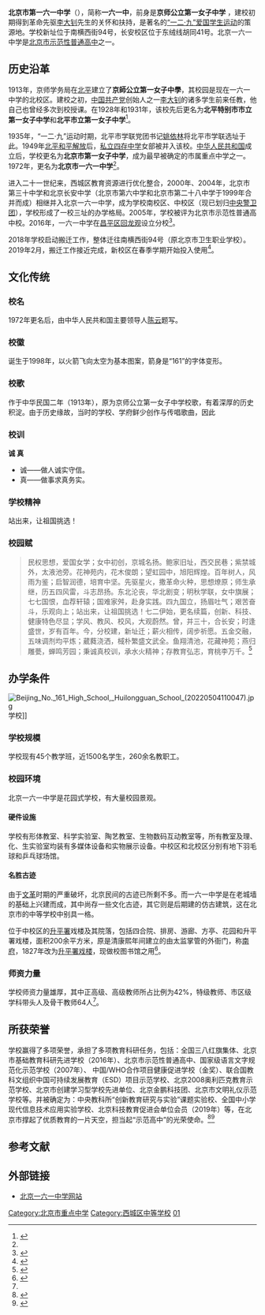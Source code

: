 {{refimprove|time=2013-07-10T09:07:52+00:00}}
{{Infobox School
| name = 北京市第一六一中学
| other_name = Beijing NO.161 High School
| image = Beijing No. 161 High School (20210129162750).jpg
| caption = 位于南横西街的新校区（原北京卫校），校门造型如同数字“161”
| motto = 诚真
| established = 1913年
| type = 公立
| address = {{CHN}}[[北京市|北京市]][[西城区|西城区]]南横西街94号（新址）<br />西城区东绒线胡同41号（长安校区）
| coordinates = {{Coord|39.88064|116.36093|type:edu_region:CN-11_source:GoogleMaps|display=inline,title}}
| religion = 
| affiliation = 
| district = 陶然亭、白纸坊学区
| grades = 
| principal = [[吴伟东|吴伟东]]
| area = 
| dean = 
| college = 
| house = 
| logo = 
| sc = 
| cs = 
| faculty = 260
| staff = 
| students = 1500
| athletics = 
| conference = 
| colors = 
| mascot = 
| magazine = 
| free_label = 学校精神
| free_text = 站出来，让祖国挑选！
| free_label1 = 办学理念
| free_text1 = 以学生和教师为本，为学生成长、教师发展服务
| free_label2 = 办学思路
| free_text2 = 优化队伍、科学管理、追求卓越、和谐发展
| tel = 
| fax = 
| mail = 
| website = www.bj161zhx.cn
}}

'''北京市第一六一中学'''（{{lang-en|'''Beijing NO.161 High School'''}}），简称'''一六一中'''，前身是'''京师公立第一女子中学'''<!-- 1970年代更为现名。 -->，建校初期得到革命先驱[[李大钊|李大钊]]先生的关怀和扶持，是著名的[[一二·九运动|“一二·九”爱国学生运动]]的策源地。学校新址位于南横西街94号，长安校区位于东绒线胡同41号。北京一六一中学是[[北京市示范性普通高级中学|北京市示范性普通高中]]之一。

== 历史沿革 ==
1913年，京师学务局在[[北平|北平]]建立了'''京師公立第一女子中學'''，其校园是现在一六一中学的北校区。建校之初，[[中国共产党|中国共产党]]创始人之一[[李大钊|李大钊]]的诸多学生前来任教，他自己也曾经多次到校授课。在1928年和1931年，该校先后更名为'''北平特别市市立第一女子中学'''和'''北平市立第一女子中学'''<ref name="sohu">{{cite news|url=https://www.sohu.com/a/128163998_113042|title=原来，京城这些中学的前身都是响当当的女中|editor=苏珊|work=[[现代教育报|现代教育报]]|date=2017-03-07|accessdate=2022-05-23|archive-date=2022-05-23|archive-url=https://web.archive.org/web/20220523165325/https://www.sohu.com/a/128163998_113042}}</ref>。

1935年，“一二·九”运动时期，北平市学联党团书记[[姚依林|姚依林]]将北平市学联选址于此。1949年[[北平和平解放|北平和平解放]]后，[[北京市第八中学|私立四存中学]]女部被并入该校。[[中华人民共和国|中华人民共和国]]成立后，学校更名为'''北京市第一女子中学'''，成为最早被确定的市属重点中学之一。1972年，更名为'''北京市一六一中学'''<ref name="sohu" />。

进入二十一世纪来，西城区教育资源进行优化整合，2000年、2004年，北京市第三十中学和北京长安中学（北京市第六中学和北京市第二十八中学于1999年合并而成）相继并入北京一六一中学，成为学校南校区、中校区（现已划归[[中央警卫团|中央警卫团]]），学校形成了一校三址的办学格局。2005年，学校被评为北京市示范性普通高中校。2016年，一六一中学在[[昌平区|昌平区]][[回龙观街道|回龙观]]设立分校<ref>{{cite news|url=http://edu.qianlong.com/2016/0903/896538.shtml|author1=赵倩玉|author2=许亢|title=西城名校回龙观分校迎新生|work=[[北京日报|北京日报]]|date=2016-09-03|accessdate=2022-03-20|archive-date=2018-09-21|archive-url=https://web.archive.org/web/20180921133314/http://edu.qianlong.com/2016/0903/896538.shtml}}</ref>。

2018年学校启动搬迁工作，整体迁往南横西街94号（原北京市卫生职业学校）。2019年2月，搬迁工作接近完成，新校区在春季学期开始投入使用<ref>{{cite web|url=https://www.sohu.com/a/316262290_113042|title=重磅！西城教育格局新变，161中学落户南城！（新校区独家探营）|author=小鱼儿|worker=京城教育圈|publisher=[[搜狐网|搜狐网]]|date=2019-05-23|accessdate=2022-03-20|archive-date=2022-03-20|archive-url=https://web.archive.org/web/20220320031438/https://www.sohu.com/a/316262290_113042}}</ref>。

==文化传统==
===校名===
1972年更名后，由中华人民共和国主要领导人[[陈云|陈云]]题写。

===校徽===
诞生于1998年，以火箭飞向太空为基本图案，箭身是“161”的字体变形。

===校歌===
{{Wikisource|北京一六一中學校歌}}
作于中华民国二年（1913年），原为京师公立第一女子中学校歌，有着深厚的历史积淀。由于历史缘故，当时的学校、学府鲜少创作与传唱歌曲，因此{{fact|它是中国最早创作的校歌之一。}}
{{Quote||女中學如一爐火，均平鍛煉文武合。
五金同化共陶融，分析俱平妥。
後日鑄良材，今天先擔荷，何況是神京第一！
聰強慧可，棫-{朴}-菁莪。

女中學如一滴水，增長滋培灌溉遂。
五味同勻善調劑，澆灑養葳蕤。
後退將枯涸，前進莫趑趄，永保此神京第一！
創建開垂，千秋萬歲！}}

===校训===
'''诚  真'''
*诚——做人诚实守信。
*真——做事求真务实。

=== 学校精神 ===
站出来，让祖国挑选！

=== 校园赋 ===
<blockquote>民权思想，爱国女学；女中初创，京城名扬。鲍家旧址，西交民巷；紫禁城外，太液池旁。花神苑内，花木俊朗；望虹园中，旭阳辉煌。百年树人，风雨为鉴；启智润德，培育中坚。先驱星火，撒革命火种，思想燎原；师生承继，历五四风雷，斗志昂扬。东北沦丧，华北剧变；明秋学联，女中旗展；七七国恨，血荐轩辕；国难家舛，赴身实践。四九国立，扬眉吐气；艰苦奋斗，乐观向上；站出来，让祖国挑选！七二伊始，更名续篇，创新、科技、健康特色尽显；学风、教风、校风，大观蔚然。曾，并三十，合长安；时逢盛世，岁有百年。今，分校建，新址迁；薪火相传，阔步祈愿。五金交融，五味调剂均平炼；葳蕤浇洒，棫朴繁盛文武全。鱼翔清池，花藏神苑；燕归雕甍，蝉鸣芳园；秉诚真校训，承水火精神；存教育弘志，育桃李万千。<ref>{{Cite web|title=校园赋|url=http://www.bj161zhx.cn/page4.aspx?id=143|accessdate=|author=|date=|format=|publisher=|language=|archive-date=2022-03-28|archive-url=https://web.archive.org/web/20220328104500/http://www.bj161zhx.cn/page4.aspx?id=143}}</ref></blockquote>

==办学条件==
[[File:Beijing_No._161_High_School,_Huilongguan_School_(20220504110047).jpg|thumb]]学校]]
=== 学校规模 ===
学校现有45个教学班，近1500名学生，260余名教职工。

=== 校园环境 ===
北京一六一中学是花园式学校，有大量校园景观。

====硬件设施====
学校有形体教室、科学实验室、陶艺教室、生物数码互动教室等，所有教室及理、化、生实验室均装有多媒体设备和实物展示设备。中校区和北校区分别有地下羽毛球和乒乓球场馆。

====名胜古迹====
由于[[文革|文革]]时期的严重破坏，北京民间的古迹已所剩不多。而一六一中学是在老城墙的基础上兴建而成，其中尚存一些文化古迹，其它则是后期建的仿古建筑，这在北京市的中等学校中别具一格。

位于中校区的[[升平署|升平署]]戏楼及其院落，包括四合院、排房、游廊、方亭、花园和升平署戏楼，面积200余平方米，原是清康熙年间建立的由太监掌管的外衙门，称[[南府|南府]]，1827年改为[[升平署戏楼|升平署戏楼]]，现做校图书馆之用<ref>{{cite web |url = http://sdjsb.bjd.com.cn/html/2013-01/28/content_44158.htm |title = 首都建设报：升平署戏楼 |access-date = 2013-07-10 |archive-date = 2016-04-22 |archive-url = https://web.archive.org/web/20160422194826/http://sdjsb.bjd.com.cn/html/2013-01/28/content_44158.htm }}</ref>。

=== 师资力量===
学校师资力量雄厚，其中正高级、高级教师所占比例为42%，特级教师、市区级学科带头人及骨干教师64人<ref name=":0" />。

== 所获荣誉 ==
{{unreferenced section}}
学校赢得了多项荣誉，承担了多项教育科研任务，包括：全国三八红旗集体、北京市基础教育科研先进学校（2016年）、北京市示范性普通高中、国家级语言文字规范化示范学校（2007年）、 中国/WHO合作项目健康促进学校（金奖）、联合国教科文组织中国可持续发展教育（ESD）项目示范学校、北京2008奥利匹克教育示范学校、北京市创建学习型学校先进单位、北京金鹏科技团、北京市文明礼仪示范学校等。并被确定为：中央教科所“创新教育研究与实验”课题实验校、全国中小学现代信息技术应用实验学校、北京科技教育促进会单位会员（2019年）等，在北京市撑起了优质教育的一片天空，担当起“示范高中”的光荣使命。<ref>{{Cite web|title=学校风采|url=http://www.bj161zhx.cn/page3.aspx?id=139|accessdate=|author=|date=|format=|publisher=|language=|archive-date=2022-03-18|archive-url=https://web.archive.org/web/20220318120059/http://www.bj161zhx.cn/page3.aspx?id=139}}</ref><ref name=":0">{{Cite web|title=学校概况|url=http://www.bj161zhx.cn/page4.aspx?id=1|accessdate=|author=|date=|format=|publisher=|language=|archive-date=2022-03-27|archive-url=https://web.archive.org/web/20220327163546/http://www.bj161zhx.cn/page4.aspx?id=1}}</ref>

== 参考文献 ==
{{Reflist|2}}

== 外部链接 ==
* [http://www.bj161zhx.org/ 北京一六一中学网站] {{Wayback|url=http://www.bj161zhx.org/ |date=20190604062616 }}

{{北京市示范性普通高级中学}}
{{DEFAULTSORT:Bei}}
[[Category:北京市重点中学|Category:北京市重点中学]]
[[Category:西城区中等学校|Category:西城区中等学校]]
[[Category:西长安街|01]]